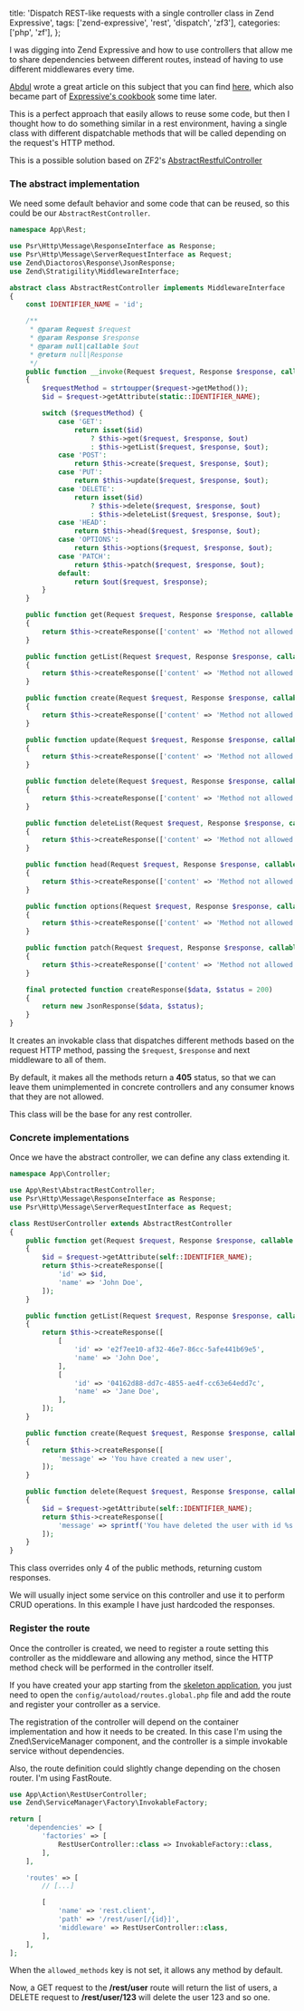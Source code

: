   title: 'Dispatch REST-like requests with a single controller class in Zend Expressive',
  tags: ['zend-expressive', 'rest', 'dispatch', 'zf3'],
  categories: ['php', 'zf'],
};

I was digging into Zend Expressive and how to use controllers that allow me to share dependencies between different routes, instead of having to use different middlewares every time.

[Abdul](https://samsonasik.wordpress.com/) wrote a great article on this subject that you can find [here](https://samsonasik.wordpress.com/2016/01/03/using-routed-middleware-class-as-controller-with-multi-actions-in-expressive/), which also became part of [Expressive's cookbook](https://zendframework.github.io/zend-expressive/cookbook/using-routed-middleware-class-as-controller/) some time later.

This is a perfect approach that easily allows to reuse some code, but then I thought how to do something similar in a rest environment, having a single class with different dispatchable methods that will be called depending on the request's HTTP method.

This is a possible solution based on ZF2's [AbstractRestfulController](https://github.com/zendframework/zend-mvc/blob/master/src/Controller/AbstractRestfulController.php)

### The abstract implementation

We need some default behavior and some code that can be reused, so this could be our `AbstractRestController`.

```php
namespace App\Rest;

use Psr\Http\Message\ResponseInterface as Response;
use Psr\Http\Message\ServerRequestInterface as Request;
use Zend\Diactoros\Response\JsonResponse;
use Zend\Stratigility\MiddlewareInterface;

abstract class AbstractRestController implements MiddlewareInterface
{
    const IDENTIFIER_NAME = 'id';

    /**
     * @param Request $request
     * @param Response $response
     * @param null|callable $out
     * @return null|Response
     */
    public function __invoke(Request $request, Response $response, callable $out = null)
    {
        $requestMethod = strtoupper($request->getMethod());
        $id = $request->getAttribute(static::IDENTIFIER_NAME);

        switch ($requestMethod) {
            case 'GET':
                return isset($id)
                    ? $this->get($request, $response, $out)
                    : $this->getList($request, $response, $out);
            case 'POST':
                return $this->create($request, $response, $out);
            case 'PUT':
                return $this->update($request, $response, $out);
            case 'DELETE':
                return isset($id)
                    ? $this->delete($request, $response, $out)
                    : $this->deleteList($request, $response, $out);
            case 'HEAD':
                return $this->head($request, $response, $out);
            case 'OPTIONS':
                return $this->options($request, $response, $out);
            case 'PATCH':
                return $this->patch($request, $response, $out);
            default:
                return $out($request, $response);
        }
    }

    public function get(Request $request, Response $response, callable $out = null)
    {
        return $this->createResponse(['content' => 'Method not allowed'], 405);
    }

    public function getList(Request $request, Response $response, callable $out = null)
    {
        return $this->createResponse(['content' => 'Method not allowed'], 405);
    }

    public function create(Request $request, Response $response, callable $out = null)
    {
        return $this->createResponse(['content' => 'Method not allowed'], 405);
    }

    public function update(Request $request, Response $response, callable $out = null)
    {
        return $this->createResponse(['content' => 'Method not allowed'], 405);
    }

    public function delete(Request $request, Response $response, callable $out = null)
    {
        return $this->createResponse(['content' => 'Method not allowed'], 405);
    }

    public function deleteList(Request $request, Response $response, callable $out = null)
    {
        return $this->createResponse(['content' => 'Method not allowed'], 405);
    }

    public function head(Request $request, Response $response, callable $out = null)
    {
        return $this->createResponse(['content' => 'Method not allowed'], 405);
    }

    public function options(Request $request, Response $response, callable $out = null)
    {
        return $this->createResponse(['content' => 'Method not allowed'], 405);
    }

    public function patch(Request $request, Response $response, callable $out = null)
    {
        return $this->createResponse(['content' => 'Method not allowed'], 405);
    }

    final protected function createResponse($data, $status = 200)
    {
        return new JsonResponse($data, $status);
    }
}
```

It creates an invokable class that dispatches different methods based on the request HTTP method, passing the `$request`, `$response` and next middleware to all of them.

By default, it makes all the methods return a **405** status, so that we can leave them unimplemented in concrete controllers and any consumer knows that they are not allowed.

This class will be the base for any rest controller.

### Concrete implementations

Once we have the abstract controller, we can define any class extending it.

```php
namespace App\Controller;

use App\Rest\AbstractRestController;
use Psr\Http\Message\ResponseInterface as Response;
use Psr\Http\Message\ServerRequestInterface as Request;

class RestUserController extends AbstractRestController
{
    public function get(Request $request, Response $response, callable $out = null)
    {
        $id = $request->getAttribute(self::IDENTIFIER_NAME);
        return $this->createResponse([
            'id' => $id,
            'name' => 'John Doe',
        ]);
    }

    public function getList(Request $request, Response $response, callable $out = null)
    {
        return $this->createResponse([
            [
                'id' => 'e2f7ee10-af32-46e7-86cc-5afe441b69e5',
                'name' => 'John Doe',
            ],
            [
                'id' => '04162d88-dd7c-4855-ae4f-cc63e64edd7c',
                'name' => 'Jane Doe',
            ],
        ]);
    }

    public function create(Request $request, Response $response, callable $out = null)
    {
        return $this->createResponse([
            'message' => 'You have created a new user',
        ]);
    }

    public function delete(Request $request, Response $response, callable $out = null)
    {
        $id = $request->getAttribute(self::IDENTIFIER_NAME);
        return $this->createResponse([
            'message' => sprintf('You have deleted the user with id %s', $id),
        ]);
    }
}
```

This class overrides only 4 of the public methods, returning custom responses.

We will usually inject some service on this controller and use it to perform CRUD operations. In this example I have just hardcoded the responses. 

### Register the route

Once the controller is created, we need to register a route setting this controller as the middleware and allowing any method, since the HTTP method check will be performed in the controller itself.

If you have created your app starting from the [skeleton application](https://github.com/zendframework/zend-expressive-skeleton), you just need to open the `config/autoload/routes.global.php` file and add the route and register your controller as a service.

The registration of the controller will depend on the container implementation and how it needs to be created. In this case I'm using the Zned\ServiceManager component, and the controller is a simple invokable service without dependencies.

Also, the route definition could slightly change depending on the chosen router. I'm using FastRoute.

```php
use App\Action\RestUserController;
use Zend\ServiceManager\Factory\InvokableFactory;

return [
    'dependencies' => [
        'factories' => [
            RestUserController::class => InvokableFactory::class,
        ],
    ],

    'routes' => [
        // [...]

        [
            'name' => 'rest.client',
            'path' => '/rest/user[/{id}]',
            'middleware' => RestUserController::class,
        ],
    ],
];
```

When the `allowed_methods` key is not set, it allows any method by default.

Now, a GET request to the **/rest/user** route will return the list of users, a DELETE request to **/rest/user/123** will delete the user 123 and so one.
